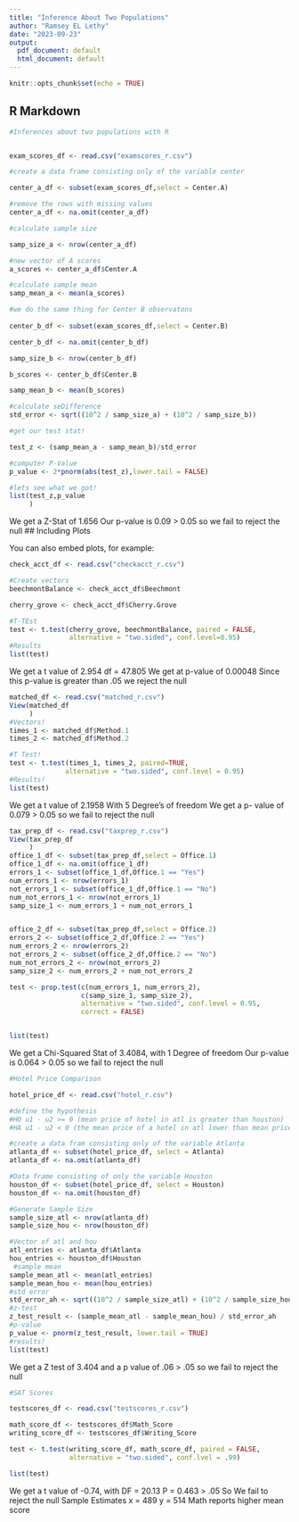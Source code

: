 ```yaml
---
title: "Inference About Two Populations"
author: "Ramsey EL Lethy"
date: "2023-09-23"
output:
  pdf_document: default
  html_document: default
---
```


```r
knitr::opts_chunk$set(echo = TRUE)
```

## R Markdown


```r
#Inferences about two populations with R 


exam_scores_df <- read.csv("examscores_r.csv")

#create a data frame consisting only of the variable center

center_a_df <- subset(exam_scores_df,select = Center.A)

#remove the rows with missing values 
center_a_df <- na.omit(center_a_df)

#calculate sample size

samp_size_a <- nrow(center_a_df)

#new vector of A scores
a_scores <- center_a_df$Center.A

#calculate sample mean 
samp_mean_a <- mean(a_scores)

#we do the same thing for Center B observatons
 
center_b_df <- subset(exam_scores_df,select = Center.B)

center_b_df <- na.omit(center_b_df)

samp_size_b <- nrow(center_b_df)

b_scores <- center_b_df$Center.B

samp_mean_b <- mean(b_scores)

#calculate seDifference 
std_error <- sqrt((10^2 / samp_size_a) + (10^2 / samp_size_b))

#get our test stat!

test_z <- (samp_mean_a - samp_mean_b)/std_error

#computer P-Value 
p_value <- 2*pnorm(abs(test_z),lower.tail = FALSE)

#lets see what we got!
list(test_z,p_value
     )

```
We get a Z-Stat of 1.656
Our p-value is 0.09 > 0.05 so we fail to reject the null 
## Including Plots

You can also embed plots, for example:

```r
check_acct_df <- read.csv("checkacct_r.csv")

#Create vectors
beechmontBalance <- check_acct_df$Beechmont

cherry_grove <- check_acct_df$Cherry.Grove

#T-TEst
test <- t.test(cherry_grove, beechmontBalance, paired = FALSE,
               alternative = "two.sided", conf.level=0.95)
#Results
list(test)

```
We get a t value of 2.954 df = 47.805
We get at p-value of 0.00048
Since this p-value is greater than .05 we reject the null 


```r
matched_df <- read.csv("matched_r.csv")
View(matched_df
     )
#Vectors!
times_1 <- matched_df$Method.1
times_2 <- matched_df$Method.2

#T Test!
test <- t.test(times_1, times_2, paired=TRUE,
              alternative = "two.sided", conf.level = 0.95)
#Results!
list(test)

```
We get a t value of 2.1958
With 5 Degree's of freedom 
We get a p- value of 0.079 > 0.05 so we fail to reject the null  


```r
tax_prep_df <- read.csv("taxprep_r.csv")
View(tax_prep_df
     )
office_1_df <- subset(tax_prep_df,select = Office.1)
office_1_df <- na.omit(office_1_df)
errors_1 <- subset(office_1_df,Office.1 == "Yes")
num_errors_1 <- nrow(errors_1)
not_errors_1 <- subset(office_1_df,Office.1 == "No")
num_not_errors_1 <- nrow(not_errors_1)
samp_size_1 <- num_errors_1 + num_not_errors_1


office_2_df <- subset(tax_prep_df,select = Office.2)
errors_2 <- subset(office_2_df,Office.2 == "Yes")
num_errors_2 <- nrow(errors_2)
not_errors_2 <- subset(office_2_df,Office.2 == "No")
num_not_errors_2 <- nrow(not_errors_2)
samp_size_2 <- num_errors_2 + num_not_errors_2

test <- prop.test(c(num_errors_1, num_errors_2),
                  c(samp_size_1, samp_size_2), 
                  alternative = "two.sided", conf.level = 0.95,
                  correct = FALSE)


list(test) 

```
We get a Chi-Squared Stat of 3.4084, with 1 Degree of freedom 
Our p-value is 0.064 > 0.05 so we fail to reject the null 
```r
#Hotel Price Comparison 

hotel_price_df <- read.csv("hotel_r.csv")

#define the hypothesis
#HO u1 - u2 >= 0 (mean price of hotel in atl is greater than houston)
#HA u1 - u2 < 0 (the mean price of a hotel in atl lower than mean price in hou)

#create a data fram consisting only of the variable Atlanta
atlanta_df <- subset(hotel_price_df, select = Atlanta)
atlanta_df <- na.omit(atlanta_df)

#Data frame consisting of only the variable Houston
houston_df <- subset(hotel_price_df, select = Houston)
houston_df <- na.omit(houston_df)

#Generate Sample Size
sample_size_atl <- nrow(atlanta_df)
sample_size_hou <- nrow(houston_df)

#Vector of atl and hou
atl_entries <- atlanta_df$Atlanta
hou_entries <- houston_df$Houston
 #sample mean 
sample_mean_atl <- mean(atl_entries)
sample_mean_hou <- mean(hou_entries)
#std error
std_error_ah <- sqrt((10^2 / sample_size_atl) + (10^2 / sample_size_hou))
#z-test
z_test_result <- (sample_mean_atl - sample_mean_hou) / std_error_ah
#p-value
p_value <- pnorm(z_test_result, lower.tail = TRUE)
#results!
list(test)

```
We get a Z test of 3.404
and a p value of .06 > .05 so we fail to reject the null 
```r
#SAT Scores 

testscores_df <- read.csv("testscores_r.csv")

math_score_df <- testscores_df$Math_Score
writing_score_df <- testscores_df$Writing_Score

test <- t.test(writing_score_df, math_score_df, paired = FALSE, 
               alternative = "two.sided", conf.lvel = .99)

list(test)

```
We get a t value of -0.74, with DF = 20.13
P = 0.463 > .05 So We fail to reject the null 
Sample Estimates x = 489 y = 514
Math reports higher mean score 